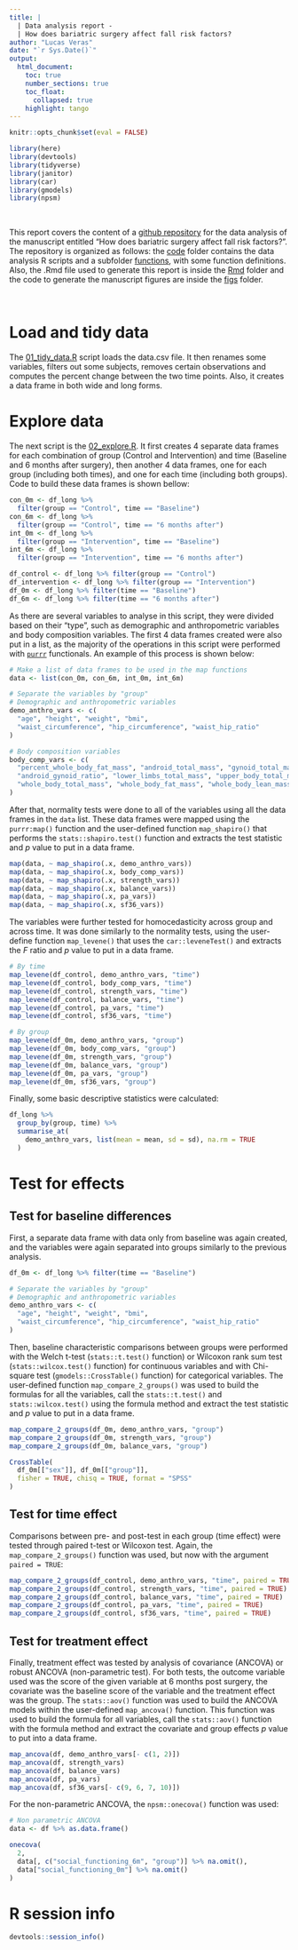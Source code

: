 ```yaml
---
title: | 
  | Data analysis report - 
  | How does bariatric surgery affect fall risk factors?
author: "Lucas Veras"
date: "`r Sys.Date()`"
output: 
  html_document:
    toc: true
    number_sections: true
    toc_float: 
      collapsed: true
    highlight: tango
---
```


```r
knitr::opts_chunk$set(eval = FALSE)
```
 
```r
library(here)
library(devtools)
library(tidyverse)
library(janitor)
library(car)
library(gmodels)
library(npsm)
```

<br>

This report covers the content of a [github repository](https://github.com/verasls/BaSEIB_BS_balance) for the data analysis of the manuscript entitled "How does bariatric surgery affect fall risk factors?". The repository is organized as follows: the [code](https://github.com/verasls/BaSEIB_BS_balance/tree/master/code) folder contains  the data analysis R scripts and a subfolder [functions](https://github.com/verasls/BaSEIB_BS_balance/tree/master/code/functions), with some function definitions. Also, the .Rmd file used to generate this report is inside the [Rmd](https://github.com/verasls/BaSEIB_BS_balance/tree/master/Rmd) folder and the code to generate the manuscript figures are inside the [figs](https://github.com/verasls/BaSEIB_BS_balance/tree/master/figs) folder.

<br>

# Load and tidy data

The [01_tidy_data.R](https://github.com/verasls/BaSEIB_BS_balance/blob/master/code/01_tidy_data.R) script loads the data.csv file. It then renames some variables, filters out some subjects, removes certain observations and computes the percent change between the two time points. Also, it creates a data frame in both wide and long forms.

# Explore data

The next script is the [02_explore.R](https://github.com/verasls/BaSEIB_BS_balance/blob/master/code/02_explore.R). It first creates 4 separate data frames for each combination of group (Control and Intervention) and time (Baseline and 6 months after surgery), then another 4 data frames, one for each group (including both times), and one for each time (including both groups). Code to build these data frames is shown bellow:

```r
con_0m <- df_long %>%
  filter(group == "Control", time == "Baseline")
con_6m <- df_long %>%
  filter(group == "Control", time == "6 months after")
int_0m <- df_long %>%
  filter(group == "Intervention", time == "Baseline")
int_6m <- df_long %>%
  filter(group == "Intervention", time == "6 months after")

df_control <- df_long %>% filter(group == "Control")
df_intervention <- df_long %>% filter(group == "Intervention")
df_0m <- df_long %>% filter(time == "Baseline")
df_6m <- df_long %>% filter(time == "6 months after")
``` 

As there are several variables to analyse in this script, they were divided based on their "type", such as demographic and anthropometric variables and body composition variables. The first 4 data frames created were also put in a list, as the majority of the operations in this script were performed with [`purrr`](https://purrr.tidyverse.org) functionals. An example of this process is shown below:

```r
# Make a list of data frames to be used in the map functions
data <- list(con_0m, con_6m, int_0m, int_6m)

# Separate the variables by "group"
# Demographic and anthropometric variables
demo_anthro_vars <- c(
  "age", "height", "weight", "bmi", 
  "waist_circumference", "hip_circumference", "waist_hip_ratio"
)

# Body composition variables
body_comp_vars <- c(
  "percent_whole_body_fat_mass", "android_total_mass", "gynoid_total_mass",
  "android_gynoid_ratio", "lower_limbs_total_mass", "upper_body_total_mass",
  "whole_body_total_mass", "whole_body_fat_mass", "whole_body_lean_mass"
)
``` 

After that, normality tests were done to all of the variables using all the data frames in the `data` list. These data frames were mapped using the `purrr:map()` function and the user-defined function `map_shapiro()` that performs the `stats::shapiro.test()` function and extracts the test statistic and *p* value to put in a data frame.

```r
map(data, ~ map_shapiro(.x, demo_anthro_vars))
map(data, ~ map_shapiro(.x, body_comp_vars))
map(data, ~ map_shapiro(.x, strength_vars))
map(data, ~ map_shapiro(.x, balance_vars))
map(data, ~ map_shapiro(.x, pa_vars))
map(data, ~ map_shapiro(.x, sf36_vars))
``` 

The variables were further tested for homocedasticity across group and across time. It was done similarly to the normality tests, using the user-define function `map_levene()` that uses the `car::leveneTest()` and extracts the *F* ratio and *p* value to put in a data frame.

```r
# By time
map_levene(df_control, demo_anthro_vars, "time")
map_levene(df_control, body_comp_vars, "time")
map_levene(df_control, strength_vars, "time")
map_levene(df_control, balance_vars, "time")
map_levene(df_control, pa_vars, "time")
map_levene(df_control, sf36_vars, "time")

# By group
map_levene(df_0m, demo_anthro_vars, "group")
map_levene(df_0m, body_comp_vars, "group")
map_levene(df_0m, strength_vars, "group")
map_levene(df_0m, balance_vars, "group")
map_levene(df_0m, pa_vars, "group")
map_levene(df_0m, sf36_vars, "group")
``` 

Finally, some basic descriptive statistics were calculated:

```r
df_long %>% 
  group_by(group, time) %>% 
  summarise_at(
    demo_anthro_vars, list(mean = mean, sd = sd), na.rm = TRUE
  )
```

# Test for effects

## Test for baseline differences

First, a separate data frame with data only from baseline was again created, and the variables were again separated into groups similarly to the previous analysis.

```r
df_0m <- df_long %>% filter(time == "Baseline")

# Separate the variables by "group"
# Demographic and anthropometric variables
demo_anthro_vars <- c(
  "age", "height", "weight", "bmi", 
  "waist_circumference", "hip_circumference", "waist_hip_ratio"
)
```

Then, baseline characteristic comparisons between groups were performed with the Welch t-test (`stats::t.test()` function) or Wilcoxon rank sum test (`stats::wilcox.test()` function) for continuous variables and with Chi-square test (`gmodels::CrossTable()` function) for categorical variables. The user-defined function `map_compare_2_groups()` was used to build the formulas for all the variables, call the `stats::t.test()` and `stats::wilcox.test()` using the formula method and extract the test statistic and *p* value to put in a data frame.

```r
map_compare_2_groups(df_0m, demo_anthro_vars, "group")
map_compare_2_groups(df_0m, strength_vars, "group")
map_compare_2_groups(df_0m, balance_vars, "group")

CrossTable(
  df_0m[["sex"]], df_0m[["group"]],
  fisher = TRUE, chisq = TRUE, format = "SPSS"
)
```

## Test for time effect

Comparisons between pre- and post-test in each group (time effect) were tested through paired t-test or Wilcoxon test. Again, the `map_compare_2_groups()` function was used, but now with the argument `paired = TRUE`:

```r
map_compare_2_groups(df_control, demo_anthro_vars, "time", paired = TRUE)
map_compare_2_groups(df_control, strength_vars, "time", paired = TRUE)
map_compare_2_groups(df_control, balance_vars, "time", paired = TRUE)
map_compare_2_groups(df_control, pa_vars, "time", paired = TRUE)
map_compare_2_groups(df_control, sf36_vars, "time", paired = TRUE)
```

## Test for treatment effect

Finally, treatment effect was tested by analysis of covariance (ANCOVA) or robust ANCOVA (non-parametric test). For both tests, the outcome variable used was the score of the given variable at 6 months post surgery, the covariate was the baseline score of the variable and the treatment effect was the group. The `stats::aov()` function was used to build the ANCOVA models within the user-defined `map_ancova()` function. This function was used to build the formula for all variables, call the `stats::aov()` function with the formula method and extract the covariate and group effects *p* value to put into a data frame.

```r
map_ancova(df, demo_anthro_vars[- c(1, 2)])
map_ancova(df, strength_vars)
map_ancova(df, balance_vars)
map_ancova(df, pa_vars)
map_ancova(df, sf36_vars[- c(9, 6, 7, 10)])
```

For the non-parametric ANCOVA, the `npsm::onecova()` function was used:

```r
# Non parametric ANCOVA
data <- df %>% as.data.frame()

onecova(
  2,
  data[, c("social_functioning_6m", "group")] %>% na.omit(),
  data["social_functioning_0m"] %>% na.omit()
)
```


# R session info

```r
devtools::session_info()
```
